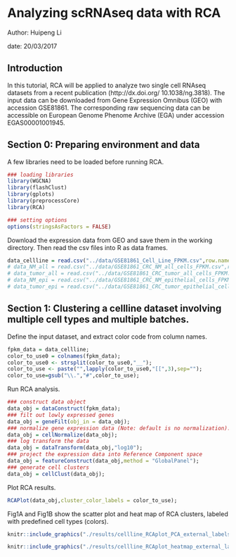 # Analyzing scRNAseq data with RCA
Author: Huipeng Li

date: 20/03/2017

## Introduction

In this tutorial, RCA will be applied to analyze two single cell RNAseq datasets from a recent publication (http://dx.doi.org/ 10.1038/ng.3818). The input data can be downloaded from Gene Expression Omnibus (GEO) with accession GSE81861. The corresponding raw sequencing data can be accessible on European Genome Phenome Archive (EGA) under accession EGAS00001001945. 

## Section 0: Preparing environment and data

A few libraries need to be loaded before running RCA.

```r
### loading libraries
library(WGCNA)
library(flashClust)
library(gplots)
library(preprocessCore)
library(RCA)

### setting options
options(stringsAsFactors = FALSE)
```

Download the expression data from GEO and save them in the working directory. Then read the csv files into R as data frames. 

```r
data_cellline = read.csv("../data/GSE81861_Cell_Line_FPKM.csv",row.names=1);
# data_NM_all = read.csv("../data/GSE81861_CRC_NM_all_cells_FPKM.csv",row.names=1);
# data_tumor_all = read.csv("../data/GSE81861_CRC_tumor_all_cells_FPKM.csv",row.names=1);
# data_NM_epi = read.csv("../data/GSE81861_CRC_NM_epithelial_cells_FPKM.csv",row.names=1);
# data_tumor_epi = read.csv("../data/GSE81861_CRC_tumor_epithelial_cells_FPKM.csv",row.names=1);
```

## Section 1: Clustering a cellline dataset involving multiple cell types and multiple batches. 

Define the input dataset, and extract color code from column names. 

```r
fpkm_data = data_cellline;
color_to_use0 = colnames(fpkm_data);
color_to_use0 <- strsplit(color_to_use0,"__");
color_to_use <- paste("",lapply(color_to_use0,"[[",3),sep="");
color_to_use=gsub("\\.","#",color_to_use);
```

Run RCA analysis. 

```r
### construct data object
data_obj = dataConstruct(fpkm_data);
### filt out lowly expressed genes
data_obj = geneFilt(obj_in = data_obj);
### normalize gene expression data (Note: default is no normalization).
data_obj = cellNormalize(data_obj);
### log transform the data
data_obj = dataTransform(data_obj,"log10");
### project the expression data into Reference Component space
data_obj = featureConstruct(data_obj,method = "GlobalPanel");
### generate cell clusters
data_obj = cellClust(data_obj);
```

Plot RCA results. 

```r
RCAPlot(data_obj,cluster_color_labels = color_to_use);
```

Fig1A and Fig1B show the scatter plot and heat map of RCA clusters, labeled with predefined cell types (colors).

```r
knitr::include_graphics("./results/cellline_RCAplot_PCA_external_labels.png")
```

```r
knitr::include_graphics("./results/cellline_RCAplot_heatmap_external_labels.png")
```


